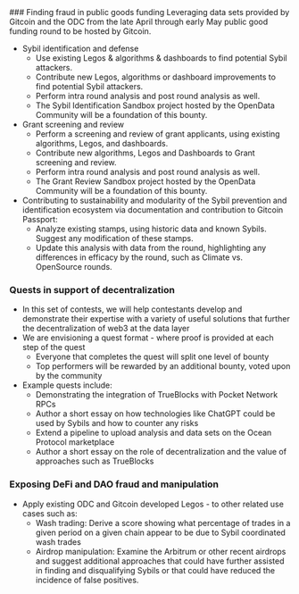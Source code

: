 
<Steps>
### Finding fraud in public goods funding
 Leveraging data sets provided by Gitcoin and the ODC from the late April through early May public good funding round to be hosted by Gitcoin.

   - Sybil identification and defense
     - Use existing Legos & algorithms & dashboards to find potential Sybil attackers.
     - Contribute new Legos, algorithms or dashboard improvements to find potential Sybil attackers.
     - Perform intra round analysis and post round analysis as well.
     - The Sybil Identification Sandbox project hosted by the OpenData Community will be a foundation of this bounty.
   - Grant screening and review
     - Perform a screening and review of grant applicants, using existing algorithms, Legos, and dashboards.
     - Contribute new algorithms, Legos and Dashboards to Grant screening and review.
     - Perform intra round analysis and post round analysis as well.
     - The Grant Review Sandbox project hosted by the OpenData Community will be a foundation of this bounty.
   - Contributing to sustainability and modularity of the Sybil prevention and identification ecosystem via documentation and contribution to Gitcoin Passport:
     - Analyze existing stamps, using historic data and known Sybils.  Suggest any modification of these stamps.
     - Update this analysis with data from the round, highlighting any differences in efficacy by the round, such as Climate vs. OpenSource rounds.

 ### Quests in support of decentralization


- In this set of contests, we will help contestants develop and demonstrate their expertise with a variety of useful solutions that further the decentralization of web3 at the data layer
- We are envisioning a quest format - where proof is provided at each step of the quest
   - Everyone that completes the quest will split one level of bounty
   - Top performers will be rewarded by an additional bounty, voted upon by the community
- Example quests include:
   - Demonstrating the integration of TrueBlocks with Pocket Network RPCs
   - Author a short essay on how technologies like ChatGPT could be used by Sybils and how to counter any risks
   - Extend a pipeline to upload analysis and data sets on the Ocean Protocol marketplace
   - Author a short essay on the role of decentralization and the value of approaches such as TrueBlocks

 ### Exposing DeFi and DAO fraud and manipulation


- Apply existing ODC and Gitcoin developed Legos - to other related use cases such as:
  - Wash trading:  Derive a score showing what percentage of trades in a given period on a given chain appear to be due to Sybil coordinated wash trades
  - Airdrop manipulation:  Examine the Arbitrum or other recent airdrops and suggest additional approaches that could have further assisted in finding and disqualifying Sybils or that could have reduced the incidence of false positives.
</Steps>